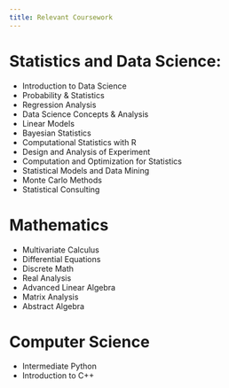 ```yaml
---
title: Relevant Coursework
---
```


# Statistics and Data Science:
- Introduction to Data Science
- Probability & Statistics
- Regression Analysis
- Data Science Concepts & Analysis
- Linear Models
- Bayesian Statistics
- Computational Statistics with R
- Design and Analysis of Experiment
- Computation and Optimization for Statistics
- Statistical Models and Data Mining
- Monte Carlo Methods
- Statistical Consulting

# Mathematics
- Multivariate Calculus
- Differential Equations
- Discrete Math
- Real Analysis
- Advanced Linear Algebra
- Matrix Analysis
- Abstract Algebra

# Computer Science
- Intermediate Python
- Introduction to C++
